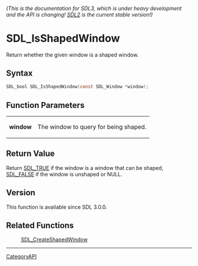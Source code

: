 ====== (This is the documentation for SDL3, which is under heavy development and the API is changing! [https://wiki.libsdl.org/ SDL2] is the current stable version!) ======
= SDL_IsShapedWindow =

Return whether the given window is a shaped window.

== Syntax ==

<syntaxhighlight lang='c'>
SDL_bool SDL_IsShapedWindow(const SDL_Window *window);
</syntaxhighlight>

== Function Parameters ==

{|
|'''window'''
|The window to query for being shaped.
|}

== Return Value ==

Return [[SDL_TRUE]] if the window is a window that can be shaped,
[[SDL_FALSE]] if the window is unshaped or NULL.

== Version ==

This function is available since SDL 3.0.0.

== Related Functions ==

:[[SDL_CreateShapedWindow]]

----
[[CategoryAPI]]


